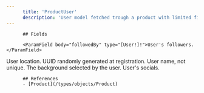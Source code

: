 ```yaml
---
      title: 'ProductUser'
      description: 'User model fetched trough a product with limited fields for safety.'
---
```

          
          ## Fields
          
          <ParamField body="followedBy" type="[User!]!">User's followers.</ParamField>
<ParamField body="from" type="String">User location.</ParamField>
<ParamField body="id" type="String!">UUID randomly generated at registration.</ParamField>
<ParamField body="name" type="String!">User name, not unique.</ParamField>
<ParamField body="selectedBackground" type="Background!">The background selected by the user.</ParamField>
<ParamField body="socials" type="[Social!]!">User's socials.</ParamField>
          
          ## References
          - [Product](/types/objects/Product)
      